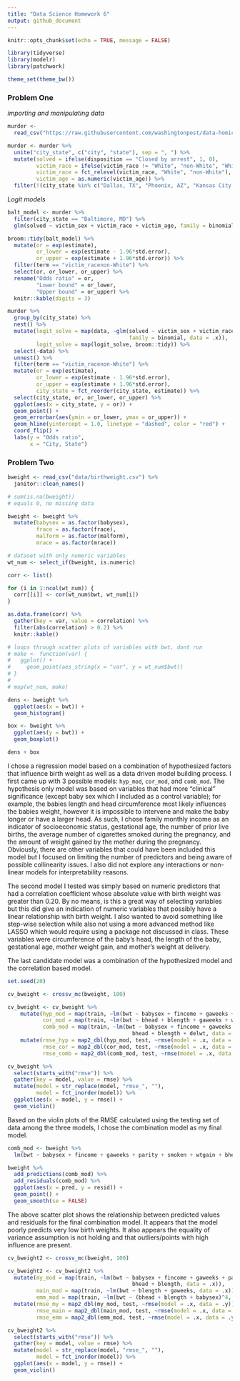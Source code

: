 ```yaml
---
title: "Data Science Homework 6"
output: github_document
---
```


```r
knitr::opts_chunk$set(echo = TRUE, message = FALSE)

library(tidyverse)
library(modelr)
library(patchwork)

theme_set(theme_bw())
```

### Problem One

*importing and manipulating data* 

```r
murder <- 
  read_csv("https://raw.githubusercontent.com/washingtonpost/data-homicides/master/homicide-data.csv")

murder <- murder %>%  
  unite("city_state", c("city", "state"), sep = ", ") %>% 
  mutate(solved = ifelse(disposition == "Closed by arrest", 1, 0), 
         victim_race = ifelse(victim_race != "White", "non-White", "White"), 
         victim_race = fct_relevel(victim_race, "White", "non-White"),
         victim_age = as.numeric(victim_age)) %>% 
  filter(!(city_state %in% c("Dallas, TX", "Phoenix, AZ", "Kansas City, MO", "Tulsa, AL")))
```

*Logit models*

```r
balt_model <- murder %>% 
  filter(city_state == "Baltimore, MD") %>% 
  glm(solved ~ victim_sex + victim_race + victim_age, family = binomial, data = .)

broom::tidy(balt_model) %>% 
  mutate(or = exp(estimate), 
         or_lower = exp(estimate - 1.96*std.error), 
         or_upper = exp(estimate + 1.96*std.error)) %>% 
  filter(term == "victim_racenon-White") %>% 
  select(or, or_lower, or_upper) %>% 
  rename("Odds ratio" = or, 
         "Lower bound" = or_lower, 
         "Upper bound" = or_upper) %>% 
  knitr::kable(digits = 3)
```

```r
murder %>% 
  group_by(city_state) %>% 
  nest() %>% 
  mutate(logit_solve = map(data, ~glm(solved ~ victim_sex + victim_race + victim_age, 
                                      family = binomial, data = .x)), 
         logit_solve = map(logit_solve, broom::tidy)) %>% 
  select(-data) %>% 
  unnest() %>% 
  filter(term == "victim_racenon-White") %>% 
  mutate(or = exp(estimate), 
         or_lower = exp(estimate - 1.96*std.error), 
         or_upper = exp(estimate + 1.96*std.error), 
         city_state = fct_reorder(city_state, estimate)) %>% 
  select(city_state, or, or_lower, or_upper) %>% 
  ggplot(aes(x = city_state, y = or)) + 
  geom_point() + 
  geom_errorbar(aes(ymin = or_lower, ymax = or_upper)) + 
  geom_hline(yintercept = 1.0, linetype = "dashed", color = "red") + 
  coord_flip() + 
  labs(y = "Odds ratio", 
       x = "City, State")
```

### Problem Two

```r
bweight <- read_csv("data/birthweight.csv") %>% 
  janitor::clean_names()

# sum(is.na(bweight))
# equals 0, no missing data

bweight <- bweight %>% 
  mutate(babysex = as.factor(babysex), 
         frace = as.factor(frace), 
         malform = as.factor(malform), 
         mrace = as.factor(mrace))

```

```r
# dataset with only numeric variables
wt_num <- select_if(bweight, is.numeric)

corr <- list()

for (i in 1:ncol(wt_num)) {
  corr[[i]] <- cor(wt_num$bwt, wt_num[i])
}

as.data.frame(corr) %>% 
  gather(key = var, value = correlation) %>% 
  filter(abs(correlation) > 0.2) %>% 
  knitr::kable()

# loops through scatter plots of variables with bwt, dont run
# make <- function(var) {
#   ggplot() + 
#     geom_point(aes_string(x = "var", y = wt_num$bwt)) 
# }
# 
# map(wt_num, make)
```

```r
dens <- bweight %>% 
  ggplot(aes(x = bwt)) + 
  geom_histogram()

box <- bweight %>% 
  ggplot(aes(y = bwt)) + 
  geom_boxplot()

dens + box
```

I chose a regression model based on a combination of hypothesized factors that influence birth weight as well as a data driven model building process. I first came up with 3 possible models: `hyp_mod`, `cor_mod`, and `comb_mod`. The hypothesis only model was based on variables that had more "clinical" significance (except baby sex which I included as a control variable); for example, the babies length and head circumference most likely influences the babies weight, however it is impossible to intervene and make the baby longer or have a larger head. As such, I chose family monthly income as an indicator of socioeconomic status, gestational age, the number of prior live births, the average number of cigarettes smoked during the pregnancy, and the amount of weight gained by the mother during the pregnancy. Obviously, there are other variables that could have been included this model but I focused on limiting the number of predictors and being aware of possible collinearity issues. I also did not explore any interactions or non-linear models for interpretability reasons. 

The second model I tested was simply based on numeric predictors that had a correlation coefficient whose absolute value with birth weight was greater than 0.20. By no means, is this a great way of selecting variables but this did give an indication of numeric variables that possibly have a linear relationship with birth weight. I also wanted to avoid something like step-wise selection while also not using a more advanced method like LASSO which would require using a package not discussed in class. These variables were circumference of the baby's head, the length of the baby, gestational age, mother weight gain, and mother's weight at delivery.

The last candidate model was a combination of the hypothesized model and the correlation based model.

```r

set.seed(20)

cv_bweight <- crossv_mc(bweight, 100)

cv_bweight <- cv_bweight %>% 
    mutate(hyp_mod = map(train, ~lm(bwt ~ babysex + fincome + gaweeks + parity + smoken + wtgain, data = .x)),
           cor_mod = map(train, ~lm(bwt ~ bhead + blength + gaweeks + wtgain + delwt, data = .x)), 
           comb_mod = map(train, ~lm(bwt ~ babysex + fincome + gaweeks + parity + smoken + wtgain + 
                                       bhead + blength + delwt, data = .x))) %>% 
    mutate(rmse_hyp = map2_dbl(hyp_mod, test, ~rmse(model = .x, data = .y)),
           rmse_cor = map2_dbl(cor_mod, test, ~rmse(model = .x, data = .y)),
           rmse_comb = map2_dbl(comb_mod, test, ~rmse(model = .x, data = .y)))

cv_bweight %>%  
  select(starts_with("rmse")) %>% 
  gather(key = model, value = rmse) %>% 
  mutate(model = str_replace(model, "rmse_", ""),
         model = fct_inorder(model)) %>% 
  ggplot(aes(x = model, y = rmse)) + 
  geom_violin()
```

Based on the violin plots of the RMSE calculated using the testing set of data among the three models, I chose the combination model as my final model. 

```r
comb_mod <- bweight %>% 
  lm(bwt ~ babysex + fincome + gaweeks + parity + smoken + wtgain + bhead + blength, data = .) 

bweight %>% 
  add_predictions(comb_mod) %>% 
  add_residuals(comb_mod) %>% 
  ggplot(aes(x = pred, y = resid)) + 
  geom_point() + 
  geom_smooth(se = FALSE)
```

The above scatter plot shows the relationship between predicted values and residuals for the final combination model. It appears that the model poorly predicts very low birth weights. It also appears the equality of variance assumption is not holding and that outliers/points with high influence are present. 

```r
cv_bweight2 <- crossv_mc(bweight, 100)

cv_bweight2 <- cv_bweight2 %>% 
  mutate(my_mod = map(train, ~lm(bwt ~ babysex + fincome + gaweeks + parity + smoken + wtgain + 
                                       bhead + blength, data = .x)), 
         main_mod = map(train, ~lm(bwt ~ blength + gaweeks, data = .x)), 
         emm_mod = map(train, ~lm(bwt ~ (bhead + blength + babysex)^4, data = .x))) %>% 
  mutate(rmse_my = map2_dbl(my_mod, test, ~rmse(model = .x, data = .y)),
         rmse_main = map2_dbl(main_mod, test, ~rmse(model = .x, data = .y)),
         rmse_emm = map2_dbl(emm_mod, test, ~rmse(model = .x, data = .y)))

cv_bweight2 %>% 
  select(starts_with("rmse")) %>% 
  gather(key = model, value = rmse) %>% 
  mutate(model = str_replace(model, "rmse_", ""),
         model = fct_inorder(model)) %>% 
  ggplot(aes(x = model, y = rmse)) + 
  geom_violin()
```














